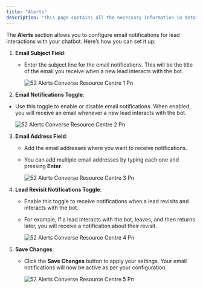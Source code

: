 ```yaml
---
title: "Alerts"
description: "This page contains all the necessary information in detail regarding the Alerts section of the website chatbot settings."
---
```


The **Alerts** section allows you to configure email notifications for lead interactions with your chatbot. Here’s how you can set it up:

1. **Email Subject Field**:
   - Enter the subject line for the email notifications. This will be the title of the email you receive when a new lead interacts with the bot.

     ![52 Alerts  Converse Resource Centre 1 Pn](/images/how-botpenguin-works/website-alert/52.alerts__Converse_resource_centre-1.png)
2. **Email Notifications Toggle**:

- Use this toggle to enable or disable email notifications. When enabled, you will receive an email whenever a new lead interacts with the bot.

  ![52 Alerts  Converse Resource Centre 2 Pn](/images/how-botpenguin-works/website-alert/52.alerts__Converse_resource_centre-2.png)

3. **Email Address Field**:
   - Add the email addresses where you want to receive notifications.
   - You can add multiple email addresses by typing each one and pressing **Enter**.

     ![52 Alerts  Converse Resource Centre 3 Pn](/images/how-botpenguin-works/website-alert/52.alerts__Converse_resource_centre-3.png)
4. **Lead Revisit Notifications Toggle**:
   - Enable this toggle to receive notifications when a lead revisits and interacts with the bot.
   - For example, if a lead interacts with the bot, leaves, and then returns later, you will receive a notification about their revisit.

     ![52 Alerts  Converse Resource Centre 4 Pn](/images/how-botpenguin-works/website-alert/52.alerts__Converse_resource_centre-4.png)
5. **Save Changes**:
   - Click the **Save Changes** button to apply your settings. Your email notifications will now be active as per your configuration.

     ![52 Alerts  Converse Resource Centre 5 Pn](/images/how-botpenguin-works/website-alert/52.alerts__Converse_resource_centre-5.png)